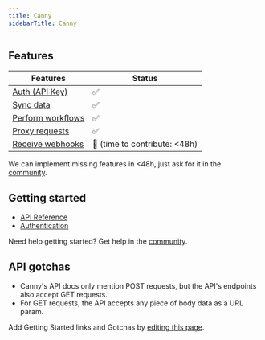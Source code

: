 ```yaml
---
title: Canny
sidebarTitle: Canny
---
```



<Overview />


## Features

| Features | Status |
| - | - |
| [Auth (API Key)](/guides/getting-started/authorize-an-api-from-your-app) | ✅ |
| [Sync data](/guides/getting-started/read-from-an-api) | ✅ |
| [Perform workflows](/guides/getting-started/write-to-an-api) | ✅ |
| [Proxy requests](/guides/proxy-requests-to-an-api) | ✅ |
| [Receive webhooks](/guides/receive-webhooks-from-an-api) | 🚫 (time to contribute: &lt;48h) |

<Tip>We can implement missing features in &lt;48h, just ask for it in the [community](https://nango.dev/slack).</Tip>

## Getting started

-   [API Reference](https://developers.canny.io/api-reference)
-   [Authentication](https://developers.canny.io/api-reference#authentication)

<Tip>Need help getting started? Get help in the [community](https://nango.dev/slack).</Tip>

## API gotchas

- Canny's API docs only mention POST requests, but the API's endpoints also accept GET requests.
- For GET requests, the API accepts any piece of body data as a URL param.

<Note>Add Getting Started links and Gotchas by [editing this page](https://github.com/nangohq/nango/tree/master/docs-v2/integrations/all/canny.mdx).</Note>
